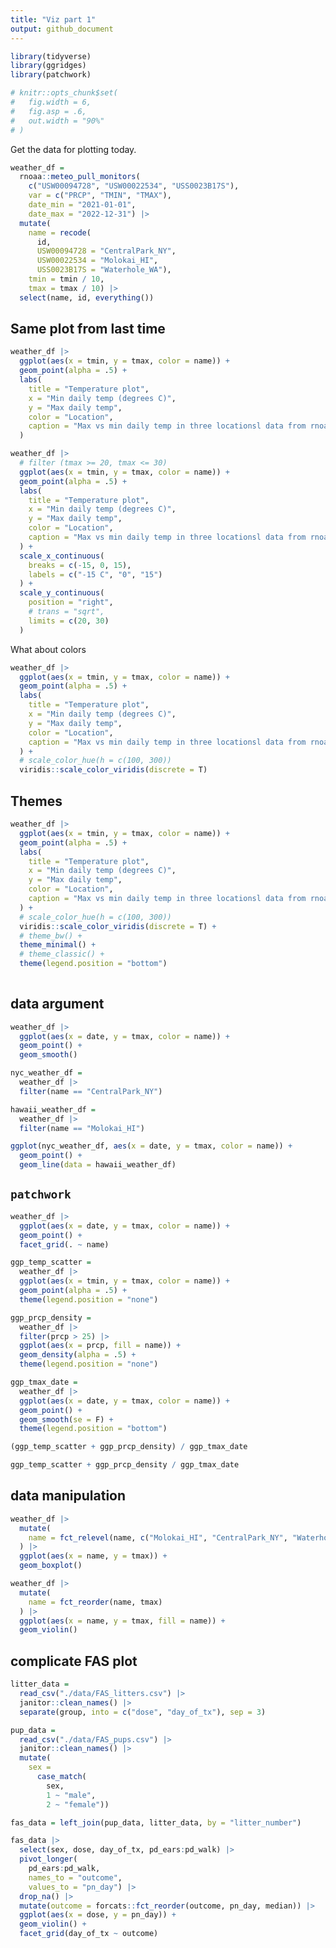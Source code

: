 ```yaml
---
title: "Viz part 1"
output: github_document
---
```


```r
library(tidyverse)
library(ggridges)
library(patchwork)

# knitr::opts_chunk$set(
#   fig.width = 6,
#   fig.asp = .6,
#   out.width = "90%"
# )
```

Get the data for plotting today.

```r
weather_df = 
  rnoaa::meteo_pull_monitors(
    c("USW00094728", "USW00022534", "USS0023B17S"),
    var = c("PRCP", "TMIN", "TMAX"), 
    date_min = "2021-01-01",
    date_max = "2022-12-31") |>
  mutate(
    name = recode(
      id, 
      USW00094728 = "CentralPark_NY", 
      USW00022534 = "Molokai_HI",
      USS0023B17S = "Waterhole_WA"),
    tmin = tmin / 10,
    tmax = tmax / 10) |>
  select(name, id, everything())
```

## Same plot from last time

```r
weather_df |> 
  ggplot(aes(x = tmin, y = tmax, color = name)) +
  geom_point(alpha = .5) +
  labs(
    title = "Temperature plot",
    x = "Min daily temp (degrees C)",
    y = "Max daily temp",
    color = "Location",
    caption = "Max vs min daily temp in three locationsl data from rnoaa"
  )
```


```r
weather_df |> 
  # filter (tmax >= 20, tmax <= 30)
  ggplot(aes(x = tmin, y = tmax, color = name)) +
  geom_point(alpha = .5) +
  labs(
    title = "Temperature plot",
    x = "Min daily temp (degrees C)",
    y = "Max daily temp",
    color = "Location",
    caption = "Max vs min daily temp in three locationsl data from rnoaa"
  ) +
  scale_x_continuous(
    breaks = c(-15, 0, 15),
    labels = c("-15 C", "0", "15")
  ) +
  scale_y_continuous(
    position = "right",
    # trans = "sqrt",
    limits = c(20, 30) 
  )
```

What about colors

```r
weather_df |> 
  ggplot(aes(x = tmin, y = tmax, color = name)) +
  geom_point(alpha = .5) +
  labs(
    title = "Temperature plot",
    x = "Min daily temp (degrees C)",
    y = "Max daily temp",
    color = "Location",
    caption = "Max vs min daily temp in three locationsl data from rnoaa"
  ) +
  # scale_color_hue(h = c(100, 300))
  viridis::scale_color_viridis(discrete = T)
```


## Themes

```r
weather_df |> 
  ggplot(aes(x = tmin, y = tmax, color = name)) +
  geom_point(alpha = .5) +
  labs(
    title = "Temperature plot",
    x = "Min daily temp (degrees C)",
    y = "Max daily temp",
    color = "Location",
    caption = "Max vs min daily temp in three locationsl data from rnoaa"
  ) +
  # scale_color_hue(h = c(100, 300))
  viridis::scale_color_viridis(discrete = T) +
  # theme_bw() + 
  theme_minimal() +
  # theme_classic() +
  theme(legend.position = "bottom") 
  
```

## data argument

```r
weather_df |> 
  ggplot(aes(x = date, y = tmax, color = name)) +
  geom_point() +
  geom_smooth()

nyc_weather_df = 
  weather_df |> 
  filter(name == "CentralPark_NY")

hawaii_weather_df =
  weather_df |> 
  filter(name == "Molokai_HI")

ggplot(nyc_weather_df, aes(x = date, y = tmax, color = name)) +
  geom_point() +
  geom_line(data = hawaii_weather_df)
```

## `patchwork`

```r
weather_df |> 
  ggplot(aes(x = date, y = tmax, color = name)) +
  geom_point() +
  facet_grid(. ~ name)
```

```r
ggp_temp_scatter =
  weather_df |> 
  ggplot(aes(x = tmin, y = tmax, color = name)) +
  geom_point(alpha = .5) +
  theme(legend.position = "none")

ggp_prcp_density =
  weather_df |> 
  filter(prcp > 25) |> 
  ggplot(aes(x = prcp, fill = name)) +
  geom_density(alpha = .5) +
  theme(legend.position = "none")

ggp_tmax_date =
  weather_df |> 
  ggplot(aes(x = date, y = tmax, color = name)) +
  geom_point() +
  geom_smooth(se = F) +
  theme(legend.position = "bottom")

(ggp_temp_scatter + ggp_prcp_density) / ggp_tmax_date

ggp_temp_scatter + ggp_prcp_density / ggp_tmax_date
```

## data manipulation

```r
weather_df |> 
  mutate(
    name = fct_relevel(name, c("Molokai_HI", "CentralPark_NY", "Waterhole_WA"))
  ) |> 
  ggplot(aes(x = name, y = tmax)) +
  geom_boxplot()

weather_df |> 
  mutate(
    name = fct_reorder(name, tmax) 
  ) |> 
  ggplot(aes(x = name, y = tmax, fill = name)) +
  geom_violin()

```

## complicate FAS plot 

```r
litter_data = 
  read_csv("./data/FAS_litters.csv") |>
  janitor::clean_names() |>
  separate(group, into = c("dose", "day_of_tx"), sep = 3)

pup_data = 
  read_csv("./data/FAS_pups.csv") |>
  janitor::clean_names() |>
  mutate(
    sex = 
      case_match(
        sex, 
        1 ~ "male", 
        2 ~ "female"))

fas_data = left_join(pup_data, litter_data, by = "litter_number") 

fas_data |> 
  select(sex, dose, day_of_tx, pd_ears:pd_walk) |> 
  pivot_longer(
    pd_ears:pd_walk,
    names_to = "outcome", 
    values_to = "pn_day") |> 
  drop_na() |> 
  mutate(outcome = forcats::fct_reorder(outcome, pn_day, median)) |> 
  ggplot(aes(x = dose, y = pn_day)) + 
  geom_violin() + 
  facet_grid(day_of_tx ~ outcome)
```















